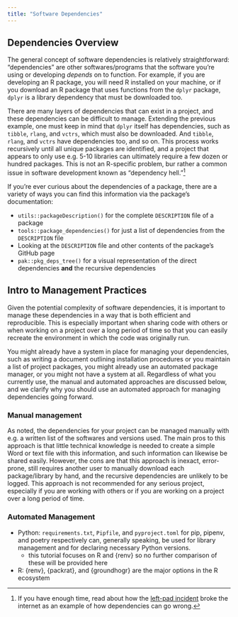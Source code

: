 ```yaml
---
title: "Software Dependencies"
---
```



## Dependencies Overview

The general concept of software dependencies is relatively straightforward: "dependencies" are other softwares/programs that the software you're using or developing *depends* on to function. For example, if you are developing an R package, you will need R installed on your machine, or if you download an R package that uses functions from the `dplyr` package, `dplyr` is a library dependency that must be downloaded too.

There are many layers of dependencies that can exist in a project, and these dependencies can be difficult to manage. Extending the previous example, one must keep in mind that `dplyr` itself has dependencies, such as `tibble`, `rlang`, and `vctrs`, which must also be downloaded. And `tibble`, `rlang`, and `vctrs` have dependencies too, and so on. This process works recursively until all unique packages are identified, and a project that appears to only use e.g. 5-10 libraries can ultimately require a few dozen or hundred packages. This is not an R-specific problem, bur rather a common issue in software development known as "dependency hell."[^left-pad] 

[^left-pad]: If you have enough time, read about how the [left-pad incident](https://qz.com/646467/how-one-programmer-broke-the-internet-by-deleting-a-tiny-piece-of-code) broke the internet as an example of how dependencies can go wrong.

If you're ever curious about the dependencies of a package, there are a variety of ways you can find this information via the package's documentation:

* `utils::packageDescription()` for the complete `DESCRIPTION` file of a package
* `tools::package_dependencies()` for just a list of dependencies from the `DESCRIPTION` file
*  Looking at the `DESCRIPTION` file and other contents of the package's GitHub page
* `pak::pkg_deps_tree()` for a visual representation of the direct dependencies **and** the recursive dependencies


## Intro to Management Practices

Given the potential complexity of software dependencies, it is important to manage these dependencies in a way that is both efficient and reproducible. This is especially important when sharing code with others or when working on a project over a long period of time so that you can easily recreate the environment in which the code was originally run.

You might already have a system in place for managing your dependencies, such as writing a document outlining installation procedures or you maintain a list of project packages, you might already use an automated package manager, or you might not have a system at all. Regardless of what you currently use, the manual and automated approaches are discussed below, and we clarify why you should use an automated approach for managing dependencies going forward.


### Manual management

As noted, the dependencies for your project can be managed manually with e.g. a written list of the softwares and versions used. The main pros to this approach is that little technical knowledge is needed to create a simple Word or text file with this information, and such information can likewise be shared easily. However, the cons are that this approach is inexact, error-prone, still requires another user to manually download each package/library by hand, and the recursive dependencies are unlikely to be logged. This approach is not recommended for any serious project, especially if you are working with others or if you are working on a project over a long period of time.


### Automated Management

-   Python: `requirements.txt`, `Pipfile`, and `pyproject.toml` for pip, pipenv, and poetry respectively can, generally speaking, be used for library management and for declaring necessary Python versions.
    -   this tutorial focuses on R and {renv} so no further comparison of these will be provided here
-   R: {renv}, {packrat}, and {groundhogr} are the major options in the R ecosystem
